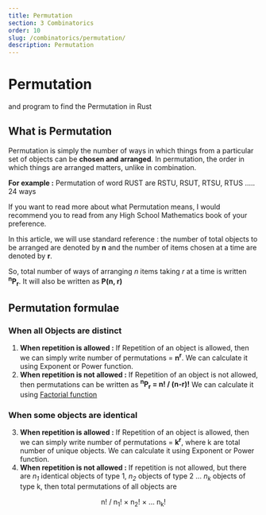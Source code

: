 ```yaml
---
title: Permutation
section: 3 Combinatorics
order: 10
slug: /combinatorics/permutation/
description: Permutation
---
```


# Permutation
and program to find the Permutation in Rust

## What is Permutation

Permutation is simply the number of ways in which things from a particular set of objects can be **chosen and arranged**. In permutation, the order in which things are arranged matters, unlike in combination.

**For example :** Permutation of word RUST are RSTU, RSUT, RTSU, RTUS ..... 24 ways

If you want to read more about what Permutation means, I would recommend you to read from any High School Mathematics book of your preference.

In this article, we will use standard reference : the number of total objects to be arranged are denoted by **n** and the number of items chosen at a time are denoted by **r**.

So, total number of ways of arranging *n* items taking *r* at a time is written **<sup>n</sup>P<sub>r</sub>**. It will also be written as **P(n, r)**

## Permutation formulae

### When all Objects are distinct

1. **When repetition is allowed :** If Repetition of an object is allowed, then we can simply write number of permutations = **n<sup>r</sup>**. We can calculate it using Exponent or Power function.
2. **When repetition is not allowed :** If Repetition of an object is not allowed, then permutations can be written as  **<sup>n</sup>P<sub>r</sub> = n! / (n-r)!** We can calculate it using [Factorial function](combinatorics/factorial-of-number/)

### When some objects are identical

3. **When repetition is allowed :** If Repetition of an object is allowed, then we can simply write number of permutations = **k<sup>r</sup>**, where k are total number of unique objects. We can calculate it using Exponent or Power function.
4. **When repetition is not allowed :** If repetition is not allowed, but there are *n<sub>1</sub>* identical objects of type 1, *n<sub>2</sub>* objects of type 2 ... *n<sub>k</sub>* objects of type k, then total permutations of all objects are

<center> n! / n<sub>1</sub>! × n<sub>2</sub>! × ... n<sub>k</sub>!  </center>

